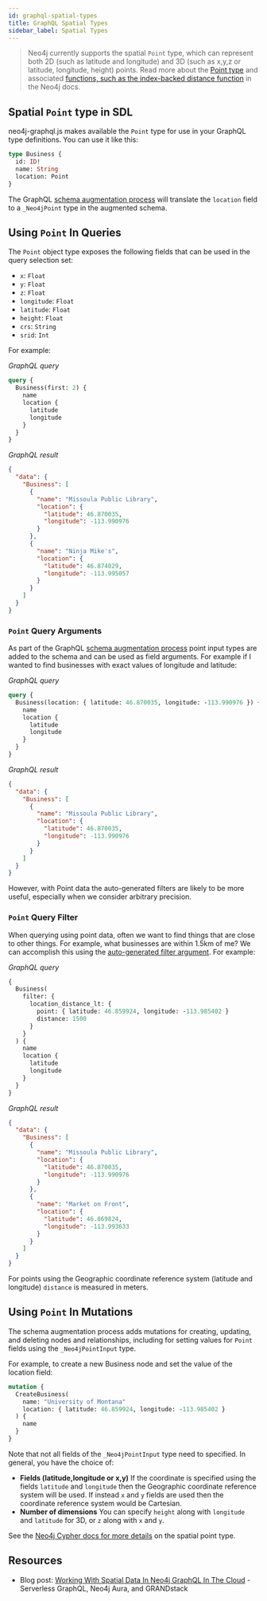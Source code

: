 ```yaml
---
id: graphql-spatial-types
title: GraphQL Spatial Types
sidebar_label: Spatial Types
---
```


> Neo4j currently supports the spatial `Point` type, which can represent both 2D (such as latitude and longitude) and 3D (such as x,y,z or latitude, longitude, height) points. Read more about the [Point type](https://neo4j.com/docs/cypher-manual/3.5/syntax/spatial/) and associated [functions, such as the index-backed distance function](https://neo4j.com/docs/cypher-manual/current/functions/spatial/) in the Neo4j docs.

## Spatial `Point` type in SDL

neo4j-graphql.js makes available the `Point` type for use in your GraphQL type definitions. You can use it like this:

```graphql
type Business {
  id: ID!
  name: String
  location: Point
}
```

The GraphQL [schema augmentation process](graphql-schema-generation-augmentation.mdx) will translate the `location` field to a `_Neo4jPoint` type in the augmented schema.

## Using `Point` In Queries

The `Point` object type exposes the following fields that can be used in the query selection set:

- `x`: `Float`
- `y`: `Float`
- `z`: `Float`
- `longitude`: `Float`
- `latitude`: `Float`
- `height`: `Float`
- `crs`: `String`
- `srid`: `Int`

For example:

_GraphQL query_

```graphql
query {
  Business(first: 2) {
    name
    location {
      latitude
      longitude
    }
  }
}
```

_GraphQL result_

```json
{
  "data": {
    "Business": [
      {
        "name": "Missoula Public Library",
        "location": {
          "latitude": 46.870035,
          "longitude": -113.990976
        }
      },
      {
        "name": "Ninja Mike's",
        "location": {
          "latitude": 46.874029,
          "longitude": -113.995057
        }
      }
    ]
  }
}
```

### `Point` Query Arguments

As part of the GraphQL [schema augmentation process](graphql-schema-generation-augmentation.mdx) point input types are added to the schema and can be used as field arguments. For example if I wanted to find businesses with exact values of longitude and latitude:

_GraphQL query_

```graphql
query {
  Business(location: { latitude: 46.870035, longitude: -113.990976 }) {
    name
    location {
      latitude
      longitude
    }
  }
}
```

_GraphQL result_

```json
{
  "data": {
    "Business": [
      {
        "name": "Missoula Public Library",
        "location": {
          "latitude": 46.870035,
          "longitude": -113.990976
        }
      }
    ]
  }
}
```

However, with Point data the auto-generated filters are likely to be more useful, especially when we consider arbitrary precision.

### `Point` Query Filter

When querying using point data, often we want to find things that are close to other things. For example, what businesses are within 1.5km of me? We can accomplish this using the [auto-generated filter argument](graphql-filtering.mdx). For example:

_GraphQL query_

```graphql
{
  Business(
    filter: {
      location_distance_lt: {
        point: { latitude: 46.859924, longitude: -113.985402 }
        distance: 1500
      }
    }
  ) {
    name
    location {
      latitude
      longitude
    }
  }
}

```

_GraphQL result_

```json
{
  "data": {
    "Business": [
      {
        "name": "Missoula Public Library",
        "location": {
          "latitude": 46.870035,
          "longitude": -113.990976
        }
      },
      {
        "name": "Market on Front",
        "location": {
          "latitude": 46.869824,
          "longitude": -113.993633
        }
      }
    ]
  }
}
```

For points using the Geographic coordinate reference system (latitude and longitude) `distance` is measured in meters.

## Using `Point` In Mutations

The schema augmentation process adds mutations for creating, updating, and deleting nodes and relationships, including for setting values for `Point` fields using the `_Neo4jPointInput` type.

For example, to create a new Business node and set the value of the location field:

```graphql
mutation {
  CreateBusiness(
    name: "University of Montana"
    location: { latitude: 46.859924, longitude: -113.985402 }
  ) {
    name
  }
}
```

Note that not all fields of the `_Neo4jPointInput` type need to specified. In general, you have the choice of:

- **Fields (latitude,longitude or x,y)** If the coordinate is specified using the fields `latitude` and `longitude` then the Geographic coordinate reference system will be used. If instead `x` and `y` fields are used then the coordinate reference system would be Cartesian.
- **Number of dimensions** You can specify `height` along with `longitude` and `latitude` for 3D, or `z` along with `x` and `y`.

See the [Neo4j Cypher docs for more details](https://neo4j.com/docs/cypher-manual/current/syntax/spatial/#cypher-spatial-specifying-spatial-instants) on the spatial point type.

## Resources

- Blog post: [Working With Spatial Data In Neo4j GraphQL In The Cloud](https://blog.grandstack.io/working-with-spatial-data-in-neo4j-graphql-in-the-cloud-eee2bf1afad) - Serverless GraphQL, Neo4j Aura, and GRANDstack
